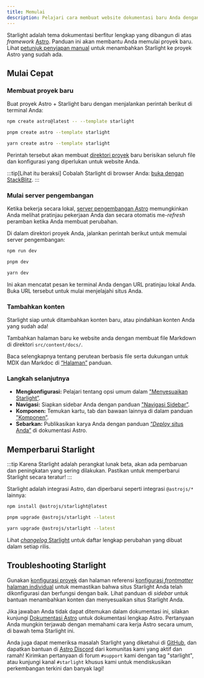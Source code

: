 ```yaml
---
title: Memulai
description: Pelajari cara membuat website dokumentasi baru Anda dengan Starlight oleh Astro.
---
```



Starlight adalah tema dokumentasi berfitur lengkap yang dibangun di atas _framework_ [Astro](https://astro.build).
Panduan ini akan membantu Anda memulai proyek baru.
Lihat [petunjuk penyiapan manual](/id/manual-setup/) untuk menambahkan Starlight ke proyek Astro yang sudah ada.

## Mulai Cepat

### Membuat proyek baru

Buat proyek Astro + Starlight baru dengan menjalankan perintah berikut di terminal Anda:

<Tabs>
<TabItem label="npm">

```sh
npm create astro@latest -- --template starlight
```

</TabItem>
<TabItem label="pnpm">

```sh
pnpm create astro --template starlight
```

</TabItem>
<TabItem label="Yarn">

```sh
yarn create astro --template starlight
```

</TabItem>
</Tabs>

Perintah tersebut akan membuat [direktori proyek](/id/guides/project-structure/) baru berisikan seluruh file dan konfigurasi yang diperlukan untuk website Anda.

:::tip[Lihat itu beraksi]
Cobalah Starlight di browser Anda:
[buka dengan StackBlitz](https://stackblitz.com/github/withastro/starlight/tree/main/examples/basics).
:::

### Mulai server pengembangan

Ketika bekerja secara lokal, [server pengembangan Astro](https://docs.astro.build/en/reference/cli-reference/#astro-dev) memungkinkan Anda melihat pratinjau pekerjaan Anda dan secara otomatis me-_refresh_ peramban ketika Anda membuat perubahan.

Di dalam direktori proyek Anda, jalankan perintah berikut untuk memulai server pengembangan:

<Tabs>
<TabItem label="npm">

```sh
npm run dev
```

</TabItem>
<TabItem label="pnpm">

```sh
pnpm dev
```

</TabItem>
<TabItem label="Yarn">

```sh
yarn dev
```

</TabItem>
</Tabs>

Ini akan mencatat pesan ke terminal Anda dengan URL pratinjau lokal Anda.
Buka URL tersebut untuk mulai menjelajahi situs Anda.

### Tambahkan konten

Starlight siap untuk ditambahkan konten baru, atau pindahkan konten Anda yang sudah ada!

Tambahkan halaman baru ke website anda dengan membuat file Markdown di direktori `src/content/docs/`.

Baca selengkapnya tentang perutean berbasis file serta dukungan untuk MDX dan Markdoc di [“Halaman”](/guides/pages/) panduan.

### Langkah selanjutnya

- **Mengkonfigurasi:** Pelajari tentang opsi umum dalam ["Menyesuaikan Starlight”](/id/guides/customization/).
- **Navigasi:** Siapkan sidebar Anda dengan panduan ["Navigasi Sidebar”](/id/guides/sidebar/).
- **Komponen:** Temukan kartu, tab dan bawaan lainnya di dalam panduan ["Komponen”](/id/guides/components/).
- **Sebarkan:** Publikasikan karya Anda dengan panduan [“_Deploy_ situs Anda”](https://docs.astro.build/en/guides/deploy/) di dokumentasi Astro.

## Memperbarui Starlight

:::tip
Karena Starlight adalah perangkat lunak beta, akan ada pembaruan dan peningkatan yang sering dilakukan.
Pastikan untuk memperbarui Starlight secara teratur!
:::

Starlight adalah integrasi Astro, dan diperbarui seperti integrasi `@astrojs/*` lainnya:

<Tabs>
<TabItem label="npm">

```sh
npm install @astrojs/starlight@latest
```

</TabItem>
<TabItem label="pnpm">

```sh
pnpm upgrade @astrojs/starlight --latest
```

</TabItem>
<TabItem label="Yarn">

```sh
yarn upgrade @astrojs/starlight --latest
```

</TabItem>
</Tabs>

Lihat [_changelog_ Starlight](https://github.com/withastro/starlight/blob/main/packages/starlight/CHANGELOG.md) untuk daftar lengkap perubahan yang dibuat dalam setiap rilis.

## Troubleshooting Starlight

Gunakan [konfigurasi proyek](/id/reference/configuration/) dan halaman referensi [konfigurasi _frontmatter_ halaman individual](/id/reference/frontmatter/) untuk memastikan bahwa situs Starlight Anda telah dikonfigurasi dan berfungsi dengan baik.
Lihat panduan di _sidebar_ untuk bantuan menambahkan konten dan menyesuaikan situs Starlight Anda.

Jika jawaban Anda tidak dapat ditemukan dalam dokumentasi ini, silakan kunjungi [Dokumentasi Astro](https://docs.astro.build) untuk dokumentasi lengkap Astro.
Pertanyaan Anda mungkin terjawab dengan memahami cara kerja Astro secara umum, di bawah tema Starlight ini.

Anda juga dapat memeriksa masalah Starlight yang diketahui di [GitHub](https://github.com/withastro/starlight/issues), dan dapatkan bantuan di [Astro Discord](https://astro.build/chat/) dari komunitas kami yang aktif dan ramah! Kirimkan pertanyaan di forum `#support` kami dengan tag "starlight", atau kunjungi kanal `#starlight` khusus kami untuk mendiskusikan perkembangan terkini dan banyak lagi!
